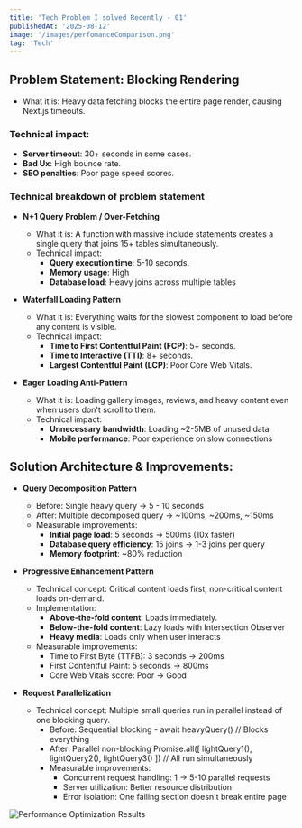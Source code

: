 ```yaml
---
title: 'Tech Problem I solved Recently - 01'
publishedAt: '2025-08-12'
image: '/images/perfomanceComparison.png'
tag: 'Tech'
---
```


## Problem Statement: Blocking Rendering

- What it is: Heavy data fetching blocks the entire page render, causing Next.js timeouts.

### Technical impact:

- **Server timeout**: 30+ seconds in some cases.
- **Bad Ux**: High bounce rate.
- **SEO penalties**: Poor page speed scores.

### Technical breakdown of problem statement

- **N+1 Query Problem / Over-Fetching**

  - What it is: A function with massive include statements creates a single query that joins 15+ tables simultaneously.
  - Technical impact:
    - **Query execution time**: 5-10 seconds.
    - **Memory usage**: High
    - **Database load**: Heavy joins across multiple tables

- **Waterfall Loading Pattern**

  - What it is: Everything waits for the slowest component to load before any content is visible.
  - Technical impact:
    - **Time to First Contentful Paint (FCP)**: 5+ seconds.
    - **Time to Interactive (TTI)**: 8+ seconds.
    - **Largest Contentful Paint (LCP)**: Poor Core Web Vitals.

- **Eager Loading Anti-Pattern**
  - What it is: Loading gallery images, reviews, and heavy content even when users don't scroll to them.
  - Technical impact:
    - **Unnecessary bandwidth**: Loading ~2-5MB of unused data
    - **Mobile performance**: Poor experience on slow connections

## Solution Architecture & Improvements:

- **Query Decomposition Pattern**

  - Before: Single heavy query -> 5 - 10 seconds
  - After: Multiple decomposed query -> ~100ms, ~200ms, ~150ms
  - Measurable improvements:
    - **Initial page load**: 5 seconds → 500ms (10x faster)
    - **Database query efficiency**: 15 joins → 1-3 joins per query
    - **Memory footprint**: ~80% reduction

- **Progressive Enhancement Pattern**

  - Technical concept: Critical content loads first, non-critical content loads on-demand.
  - Implementation:
    - **Above-the-fold content**: Loads immediately.
    - **Below-the-fold content**: Lazy loads with Intersection Observer
    - **Heavy media**: Loads only when user interacts
  - Measurable improvements:
    - Time to First Byte (TTFB): 3 seconds → 200ms
    - First Contentful Paint: 5 seconds → 800ms
    - Core Web Vitals score: Poor → Good

- **Request Parallelization**
  - Technical concept: Multiple small queries run in parallel instead of one blocking query.
    - Before: Sequential blocking - await heavyQuery() // Blocks everything
    - After: Parallel non-blocking
      Promise.all([
      lightQuery1(),
      lightQuery2(),
      lightQuery3()
      ]) // All run simultaneously
    - Measurable improvements:
      - Concurrent request handling: 1 → 5-10 parallel requests
      - Server utilization: Better resource distribution
      - Error isolation: One failing section doesn't break entire page

![Performance Optimization Results](/images/perfomanceComparison.png)
